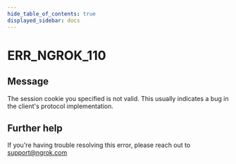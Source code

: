 ```yaml
---
hide_table_of_contents: true
displayed_sidebar: docs
---
```



# ERR_NGROK_110

## Message

The session cookie you specified is not valid.
This usually indicates a bug in the client's protocol implementation.

<ErrorDetails error="err_ngrok_110" />

## Further help

If you're having trouble resolving this error, please reach out to [support@ngrok.com](mailto:support@ngrok.com?subject=Help%20with%20ERR_NGROK_110)
